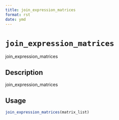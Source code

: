 ```yaml
--- 
title: join_expression_matrices 
format: rst 
date: ymd 
--- 
```

# `join_expression_matrices`

join_expression_matrices


## Description

join_expression_matrices


## Usage

```r
join_expression_matrices(matrix_list)
```


